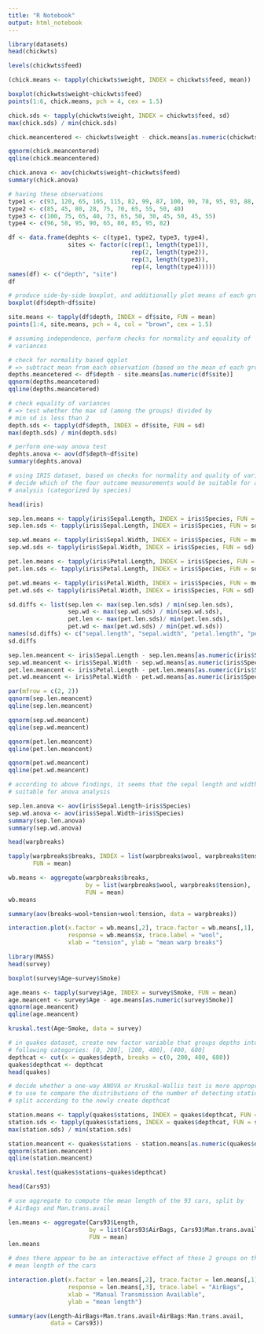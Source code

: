 ```yaml
---
title: "R Notebook"
output: html_notebook
---
```

```r
library(datasets)
head(chickwts)
```
```r
levels(chickwts$feed)
```
```r
(chick.means <- tapply(chickwts$weight, INDEX = chickwts$feed, mean))
```
```r
boxplot(chickwts$weight~chickwts$feed)
points(1:6, chick.means, pch = 4, cex = 1.5)
```

```r
chick.sds <- tapply(chickwts$weight, INDEX = chickwts$feed, sd)
max(chick.sds) / min(chick.sds)
```
```r
chick.meancentered <- chickwts$weight - chick.means[as.numeric(chickwts$feed)]

qqnorm(chick.meancentered)
qqline(chick.meancentered)
```
```r
chick.anova <- aov(chickwts$weight~chickwts$feed)
summary(chick.anova)
```
```r
# having these observations
type1 <- c(93, 120, 65, 105, 115, 82, 99, 87, 100, 90, 78, 95, 93, 88, 110)
type2 <- c(85, 45, 80, 28, 75, 70, 65, 55, 50, 40)
type3 <- c(100, 75, 65, 40, 73, 65, 50, 30, 45, 50, 45, 55)
type4 <- c(96, 58, 95, 90, 65, 80, 85, 95, 82)

df <- data.frame(dephts <- c(type1, type2, type3, type4), 
                 sites <- factor(c(rep(1, length(type1)),
                                   rep(2, length(type2)),
                                   rep(3, length(type3)),
                                   rep(4, length(type4)))))
names(df) <- c("depth", "site")
df
```
```r
# produce side-by-side boxplot, and additionally plot means of each group
boxplot(df$depth~df$site)

site.means <- tapply(df$depth, INDEX = df$site, FUN = mean)
points(1:4, site.means, pch = 4, col = "brown", cex = 1.5)
```
```r
# assuming independence, perform checks for normality and equality of 
# variances

# check for normality based qqplot
# => subtract mean from each observation (based on the mean of each group)
depths.meancetered <- df$depth - site.means[as.numeric(df$site)]
qqnorm(depths.meancetered)
qqline(depths.meancetered)
```
```r
# check equality of variances 
# => test whether the max sd (among the groups) divided by 
# min sd is less than 2
depth.sds <- tapply(df$depth, INDEX = df$site, FUN = sd)
max(depth.sds) / min(depth.sds)
```
```r
# perform one-way anova test
dephts.anova <- aov(df$depth~df$site)
summary(dephts.anova)
```
```r
# using IRIS dataset, based on checks for normality and quality of variances
# decide which of the four outcome measurements would be suitable for anova 
# analysis (categorized by species)

head(iris)
```
```r
sep.len.means <- tapply(iris$Sepal.Length, INDEX = iris$Species, FUN = mean)
sep.len.sds <- tapply(iris$Sepal.Length, INDEX = iris$Species, FUN = sd)

sep.wd.means <- tapply(iris$Sepal.Width, INDEX = iris$Species, FUN = mean)
sep.wd.sds <- tapply(iris$Sepal.Width, INDEX = iris$Species, FUN = sd)

pet.len.means <- tapply(iris$Petal.Length, INDEX = iris$Species, FUN = mean)
pet.len.sds <- tapply(iris$Petal.Length, INDEX = iris$Species, FUN = sd)

pet.wd.means <- tapply(iris$Petal.Width, INDEX = iris$Species, FUN = mean)
pet.wd.sds <- tapply(iris$Petal.Width, INDEX = iris$Species, FUN = sd)

sd.diffs <- list(sep.len <- max(sep.len.sds) / min(sep.len.sds),
                 sep.wd <- max(sep.wd.sds) / min(sep.wd.sds),
                 pet.len <- max(pet.len.sds)/ min(pet.len.sds),
                 pet.wd <- max(pet.wd.sds) / min(pet.wd.sds))
names(sd.diffs) <- c("sepal.length", "sepal.width", "petal.length", "petal.width")
sd.diffs
```
```r
sep.len.meancent <- iris$Sepal.Length - sep.len.means[as.numeric(iris$Species)]
sep.wd.meancent <- iris$Sepal.Width - sep.wd.means[as.numeric(iris$Species)]
pet.len.meancent <- iris$Petal.Length - pet.len.means[as.numeric(iris$Species)]
pet.wd.meancent <- iris$Petal.Width - pet.wd.means[as.numeric(iris$Species)]

par(mfrow = c(2, 2))
qqnorm(sep.len.meancent)
qqline(sep.len.meancent)

qqnorm(sep.wd.meancent)
qqline(sep.wd.meancent)

qqnorm(pet.len.meancent)
qqline(pet.len.meancent)

qqnorm(pet.wd.meancent)
qqline(pet.wd.meancent)
```
```r
# according to above findings, it seems that the sepal length and width are 
# suitable for anova analysis

sep.len.anova <- aov(iris$Sepal.Length~iris$Species)
sep.wd.anova <- aov(iris$Sepal.Width~iris$Species)
summary(sep.len.anova)
summary(sep.wd.anova)
```
```r
head(warpbreaks)
```
```r
tapply(warpbreaks$breaks, INDEX = list(warpbreaks$wool, warpbreaks$tension),
       FUN = mean)
```
```r
wb.means <- aggregate(warpbreaks$breaks, 
                      by = list(warpbreaks$wool, warpbreaks$tension),
                      FUN = mean)
wb.means
```
```r
summary(aov(breaks~wool+tension+wool:tension, data = warpbreaks))
```
```r
interaction.plot(x.factor = wb.means[,2], trace.factor = wb.means[,1],
                 response = wb.means$x, trace.label = "wool",
                 xlab = "tension", ylab = "mean warp breaks")
```
```r
library(MASS)
head(survey)
```
```r
boxplot(survey$Age~survey$Smoke)
```
```r
age.means <- tapply(survey$Age, INDEX = survey$Smoke, FUN = mean)
age.meancent <- survey$Age - age.means[as.numeric(survey$Smoke)]
qqnorm(age.meancent)
qqline(age.meancent)
```
```r
kruskal.test(Age~Smoke, data = survey)
```
```r
# in quakes dataset, create new factor variable that groups depths into
# following categories: (0, 200], (200, 400], (400, 680]
depthcat <- cut(x = quakes$depth, breaks = c(0, 200, 400, 680))
quakes$depthcat <- depthcat
head(quakes)
```
```r
# decide whether a one-way ANOVA or Kruskal-Wallis test is more appropriate
# to use to compare the distributions of the number of detecting stations, 
# split according to the newly create depthcat

station.means <- tapply(quakes$stations, INDEX = quakes$depthcat, FUN = mean)
station.sds <- tapply(quakes$stations, INDEX = quakes$depthcat, FUN = sd)
max(station.sds) / min(station.sds)
```
```r
station.meancent <- quakes$stations - station.means[as.numeric(quakes$depthcat)]
qqnorm(station.meancent)
qqline(station.meancent)
```
```r
kruskal.test(quakes$stations~quakes$depthcat)
```
```r
head(Cars93)
```
```r
# use aggregate to compute the mean length of the 93 cars, split by 
# AirBags and Man.trans.avail

len.means <- aggregate(Cars93$Length, 
                       by = list(Cars93$AirBags, Cars93$Man.trans.avail),
                       FUN = mean)
len.means
```
```r
# does there appear to be an interactive effect of these 2 groups on the 
# mean length of the cars

interaction.plot(x.factor = len.means[,2], trace.factor = len.means[,1],
                 response = len.means[,3], trace.label = "AirBags",
                 xlab = "Manual Transmission Available",
                 ylab = "mean length")
```
```r
summary(aov(Length~AirBags+Man.trans.avail+AirBags:Man.trans.avail, 
            data = Cars93))
```

